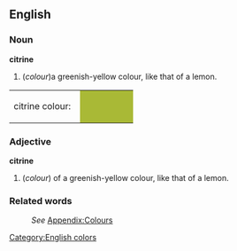 ==English==
[[Category:English colors]]

===Noun===
'''citrine'''
#(''colour'')a greenish-yellow colour, like that of a lemon.
<table><tr><td>citrine colour: &nbsp;</td>
<td bgcolor="#A9B936" width="80">&nbsp; </td></tr></table>

===Adjective===
'''citrine'''
#(''colour'') of a greenish-yellow colour, like that of a lemon.

===Related words===
:''See'' [[Wiktionary_Appendix:Colours|Appendix:Colours]]